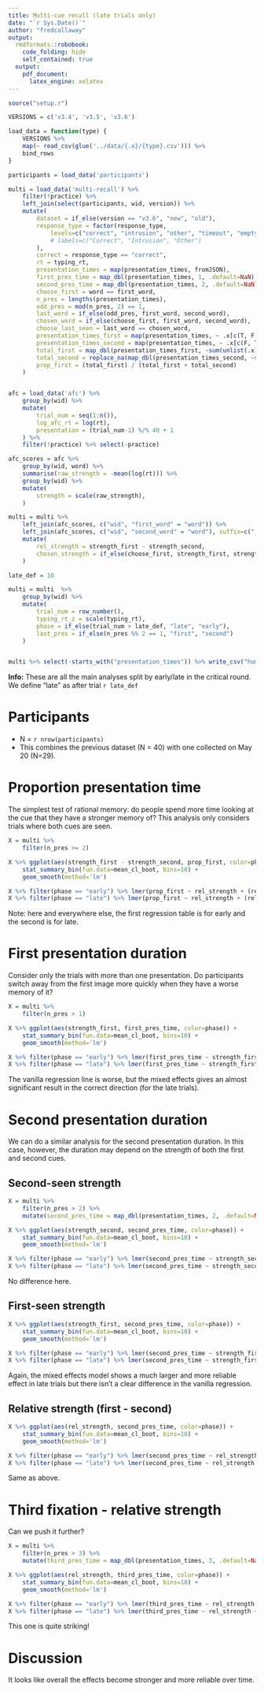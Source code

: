 ```yaml
---
title: Multi-cue recall (late trials only)
date: "`r Sys.Date()`"
author: "fredcallaway"
output:
  rmdformats::robobook:
    code_folding: hide
    self_contained: true
  output:
    pdf_document:
      latex_engine: xelatex
---
```



```r
source("setup.r")

VERSIONS = c('v3.4', 'v3.5', 'v3.6')

load_data = function(type) {
    VERSIONS %>% 
    map(~ read_csv(glue('../data/{.x}/{type}.csv'))) %>% 
    bind_rows
}

participants = load_data('participants')

multi = load_data('multi-recall') %>%
    filter(!practice) %>%
    left_join(select(participants, wid, version)) %>% 
    mutate(
        dataset = if_else(version == "v3.6", "new", "old"),
        response_type = factor(response_type, 
            levels=c("correct", "intrusion", "other", "timeout", "empty"),
            # labels=c("Correct", "Intrusion", "Other")
        ),
        correct = response_type == "correct",
        rt = typing_rt,
        presentation_times = map(presentation_times, fromJSON),
        first_pres_time = map_dbl(presentation_times, 1, .default=NaN),
        second_pres_time = map_dbl(presentation_times, 2, .default=NaN),
        choose_first = word == first_word,
        n_pres = lengths(presentation_times),
        odd_pres = mod(n_pres, 2) == 1,
        last_word = if_else(odd_pres, first_word, second_word),
        chosen_word = if_else(choose_first, first_word, second_word),
        choose_last_seen = last_word == chosen_word,
        presentation_times_first = map(presentation_times, ~ .x[c(T, F)]),
        presentation_times_second = map(presentation_times, ~ .x[c(F, T)]),
        total_first = map_dbl(presentation_times_first, ~sum(unlist(.x)), .default=0),
        total_second = replace_na(map_dbl(presentation_times_second, ~sum(unlist(.x)), .default=0), 0),
        prop_first = (total_first) / (total_first + total_second)
    ) 


afc = load_data('afc') %>% 
    group_by(wid) %>% 
    mutate(
        trial_num = seq(1:n()),
        log_afc_rt = log(rt),
        presentation = (trial_num-1) %/% 40 + 1
    ) %>% 
    filter(!practice) %>% select(-practice)

afc_scores = afc %>% 
    group_by(wid, word) %>% 
    summarise(raw_strength = -mean(log(rt))) %>%
    group_by(wid) %>% 
    mutate(
        strength = scale(raw_strength),
    )

multi = multi %>% 
    left_join(afc_scores, c("wid", "first_word" = "word")) %>% 
    left_join(afc_scores, c("wid", "second_word" = "word"), suffix=c("_first", "_second")) %>% 
    mutate(
        rel_strength = strength_first - strength_second,
        chosen_strength = if_else(choose_first, strength_first, strength_second),
    )

late_def = 10

multi = multi  %>% 
    group_by(wid) %>% 
    mutate(
        trial_num = row_number(),
        typing_rt_z = scale(typing_rt),
        phase = if_else(trial_num > late_def, "late", "early"),
        last_pres = if_else(n_pres %% 2 == 1, "first", "second")
    )


multi %>% select(-starts_with("presentation_times")) %>% write_csv("human_multi.csv")
```


::: {.alert .alert-info}
**Info:** These are all the main analyses split by early/late in the critical round.
We define "late" as after trial `r late_def`
:::


# Participants

- N = `r nrow(participants)`
- This combines the previous dataset (N = 40) with one collected on May 20 (N=29).


# Proportion presentation time

The simplest test of rational memory: do people spend more time looking at the cue
that they have a stronger memory of? This analysis only considers trials where
both cues are seen.

```r
X = multi %>% 
    filter(n_pres >= 2)

X %>% ggplot(aes(strength_first - strength_second, prop_first, color=phase)) +
    stat_summary_bin(fun.data=mean_cl_boot, bins=10) +
    geom_smooth(method='lm')

X %>% filter(phase == "early") %>% lmer(prop_first ~ rel_strength + (rel_strength|wid), data=.) %>% summ
X %>% filter(phase == "late") %>% lmer(prop_first ~ rel_strength + (rel_strength|wid), data=.) %>% summ
```

Note: here and everywhere else, the first regression table is for early and the second is
for late.


# First presentation duration

Consider only the trials with more than one presentation.
Do participants switch away from the first image more quickly when they have
a worse memory of it?

```r
X = multi %>% 
    filter(n_pres > 1)

X %>% ggplot(aes(strength_first, first_pres_time, color=phase)) + 
    stat_summary_bin(fun.data=mean_cl_boot, bins=10) +
    geom_smooth(method='lm')

X %>% filter(phase == "early") %>% lmer(first_pres_time ~ strength_first + (strength_first|wid), data=.) %>% summ
X %>% filter(phase == "late") %>% lmer(first_pres_time ~ strength_first + (strength_first|wid), data=.) %>% summ
```

The vanilla regression line is worse, but the mixed effects gives an almost significant result
in the correct direction (for the late trials).


# Second presentation duration

We can do a similar analysis for the second presentation duration. In this case,
however, the duration may depend on the strength of both the first and second cues.

## Second-seen strength

```r
X = multi %>% 
    filter(n_pres > 2) %>% 
    mutate(second_pres_time = map_dbl(presentation_times, 2, .default=NaN))

X %>% ggplot(aes(strength_second, second_pres_time, color=phase)) + 
    stat_summary_bin(fun.data=mean_cl_boot, bins=10) +
    geom_smooth(method='lm')

X %>% filter(phase == "early") %>% lmer(second_pres_time ~ strength_second + (1|wid), data=.) %>% summ
X %>% filter(phase == "late") %>% lmer(second_pres_time ~ strength_second + (1|wid), data=.) %>% summ
```

No difference here.

## First-seen strength
```r

X %>% ggplot(aes(strength_first, second_pres_time, color=phase)) + 
    stat_summary_bin(fun.data=mean_cl_boot, bins=10) +
    geom_smooth(method='lm')

X %>% filter(phase == "early") %>% lmer(second_pres_time ~ strength_first + (strength_first|wid), data=.) %>% summ
X %>% filter(phase == "late") %>% lmer(second_pres_time ~ strength_first + (strength_first|wid), data=.) %>% summ
```

Again, the mixed effects model shows a much larger and more reliable effect in late trials
but there isn't a clear difference in the vanilla regression.

## Relative strength (first - second)
```r
X %>% ggplot(aes(rel_strength, second_pres_time, color=phase)) + 
    stat_summary_bin(fun.data=mean_cl_boot, bins=10) +
    geom_smooth(method='lm')

X %>% filter(phase == "early") %>% lmer(second_pres_time ~ rel_strength + (rel_strength|wid), data=.) %>% summ
X %>% filter(phase == "late") %>% lmer(second_pres_time ~ rel_strength + (rel_strength|wid), data=.) %>% summ
```

Same as above.

# Third fixation - relative strength

Can we push it further?

```r
X = multi %>% 
    filter(n_pres > 3) %>% 
    mutate(third_pres_time = map_dbl(presentation_times, 3, .default=NaN))

X %>% ggplot(aes(rel_strength, third_pres_time, color=phase)) + 
    stat_summary_bin(fun.data=mean_cl_boot, bins=10) +
    geom_smooth(method='lm')

X %>% filter(phase == "early") %>% lmer(third_pres_time ~ rel_strength + (rel_strength|wid), data=.) %>% summ
X %>% filter(phase == "late") %>% lmer(third_pres_time ~ rel_strength + (rel_strength|wid), data=.) %>% summ
```

This one is quite striking!


# Discussion

It looks like overall the effects become stronger and more reliable over time.

